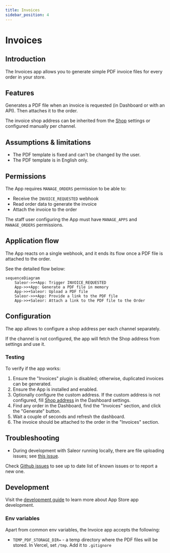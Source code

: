 ```yaml
---
title: Invoices
sidebar_position: 4
---
```



# Invoices

<AppMetadata
  minSaleorVersion="3.10"
  roadmapUrl="https://github.com/saleor/apps/labels/App%3A%20Invoices"
  githubUrl="https://github.com/saleor/apps/tree/main/apps/invoices"
/>

## Introduction

The Invoices app allows you to generate simple PDF invoice files for every order in your store.

## Features

Generates a PDF file when an invoice is requested (in Dashboard or with an API). Then attaches it to the order.

The invoice shop address can be inherited from the [Shop](../../../api-storefront/miscellaneous/objects/shop) settings or configured manually per channel.

## Assumptions & limitations

- The PDF template is fixed and can't be changed by the user.
- The PDF template is in English only.

## Permissions

The App requires `MANAGE_ORDERS` permission to be able to:

- Receive the `INVOICE_REQUESTED` webhook
- Read order data to generate the invoice
- Attach the invoice to the order

The staff user configuring the App must have `MANAGE_APPS` and `MANAGE_ORDERS` permissions.

## Application flow

The App reacts on a single webhook, and it ends its flow once a PDF file is attached to the order.

See the detailed flow below:

```mermaid
sequenceDiagram
    Saleor->>+App: Trigger INVOICE_REQUESTED
    App->>+App: Generate a PDF file in memory
    App->>+Saleor: Upload a PDF file
    Saleor->>+App: Provide a link to the PDF file
    App->>+Saleor: Attach a link to the PDF file to the Order
```

## Configuration

The app allows to configure a shop address per each channel separately.

If the channel is not configured, the app will fetch the Shop address from settings and use it.

### Testing

To verify if the app works:

1. Ensure the "Invoices" plugin is disabled; otherwise, duplicated invoices can be generated.
2. Ensure the App is installed and enabled.
3. Optionally configure the custom address. If the custom address is not configured, fill [Shop address](../../../api-storefront/miscellaneous/objects/shop) in the Dashboard settings.
4. Find any order in the Dashboard, find the "Invoices" section, and click the "Generate" button.
5. Wait a couple of seconds and refresh the dashboard.
6. The invoice should be attached to the order in the "Invoices" section.

## Troubleshooting

- During development with Saleor running locally, there are file uploading issues; see [this issue](https://github.com/saleor/apps/issues/285).

Check [Github issues](https://github.com/saleor/apps/labels/App%3A%20Invoices) to see up to date list of known issues or to report a new one.

## Development

Visit the [development guide](../../extending/apps/developing-apps/app-examples) to learn more about App Store app development.

### Env variables

Apart from common env variables, the Invoice app accepts the following:

- `TEMP_PDF_STORAGE_DIR=` - a temp directory where the PDF files will be stored. In Vercel, set `/tmp`. Add it to `.gitignore`
